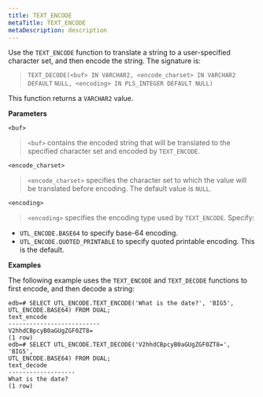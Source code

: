 ```yaml
---
title: TEXT_ENCODE
metaTitle: TEXT_ENCODE
metaDescription: description
---
```


Use the `TEXT_ENCODE` function to translate a string to a user-specified
character set, and then encode the string. The signature is:

> `TEXT_DECODE(<buf> IN VARCHAR2, <encode_charset> IN VARCHAR2 DEFAULT`
> `NULL, <encoding> IN PLS_INTEGER DEFAULT NULL)`

This function returns a `VARCHAR2` value.

**Parameters**

`<buf>`

> `<buf>` contains the encoded string that will be translated to the
> specified character set and encoded by `TEXT_ENCODE`.

`<encode_charset>`

> `<encode_charset>` specifies the character set to which the value will
> be translated before encoding. The default value is `NULL`.

`<encoding>`

> `<encoding>` specifies the encoding type used by `TEXT_ENCODE`.
> Specify:

  - `UTL_ENCODE.BASE64` to specify base-64 encoding.
  - `UTL_ENCODE.QUOTED_PRINTABLE` to specify quoted printable encoding.
    This is the default.

**Examples**

The following example uses the `TEXT_ENCODE` and `TEXT_DECODE` functions
to first encode, and then decode a string:

``` text
edb=# SELECT UTL_ENCODE.TEXT_ENCODE('What is the date?', 'BIG5',
UTL_ENCODE.BASE64) FROM DUAL;
text_encode
--------------------------
V2hhdCBpcyB0aGUgZGF0ZT8=
(1 row)
edb=# SELECT UTL_ENCODE.TEXT_DECODE('V2hhdCBpcyB0aGUgZGF0ZT8=', 'BIG5',
UTL_ENCODE.BASE64) FROM DUAL;
text_decode
-------------------
What is the date?
(1 row)
```
